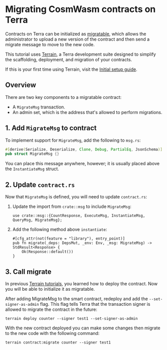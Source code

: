 
# Migrating CosmWasm contracts on Terra

Contracts on Terra can be initialized as [migratable](../../module-specifications/spec-wasm.mdx#migration), which allows the administrator to upload a new version of the contract and then send a migrate message to move to the new code.

This tutorial uses [Terrain](./README.mdx), a Terra development suite designed to simplify the scaffolding, deployment, and migration of your contracts. 

If this is your first time using Terrain, visit the [Initial setup guide](./initial-setup.mdx). 

## Overview

There are two key components to a migratable contract: 

- A `MigrateMsg` transaction. 
- An admin set, which is the address that's allowed to perform migrations. 

## 1. Add `MigrateMsg` to contract

To implement support for `MigrateMsg`, add the following to `msg.rs`: 

   ```rust
   #[derive(Serialize, Deserialize, Clone, Debug, PartialEq, JsonSchema)]
   pub struct MigrateMsg {}
   ```

<Admonition type="tip">

You can place this message anywhere, however; it is usually placed above the `InstantiateMsg` struct.

</Admonition>


## 2. Update `contract.rs`

Now that `MigrateMsg` is defined, you will need to update `contract.rs`:

1. Update the import from `crate::msg` to include `MigrateMsg`:

   ```
   use crate::msg::{CountResponse, ExecuteMsg, InstantiateMsg, QueryMsg, MigrateMsg};
   ```

2. Add the following method above `instantiate`: 

   ```
   #[cfg_attr(not(feature = "library"), entry_point)]
   pub fn migrate(_deps: DepsMut, _env: Env, _msg: MigrateMsg) -> StdResult<Response> {
       Ok(Response::default())
   }
   ```

## 3. Call migrate

In previous [Terrain tutorials](./README.mdx), you learned how to deploy the contract. Now you will be able to initialize it as migratable. 

After adding MigrateMsg to the smart contract, redeploy and add the `--set-signer-as-admin` flag. 
This flag tells Terra that the transaction signer is allowed to migrate the contract in the future:


   ```
   terrain deploy counter --signer test1 --set-signer-as-admin
   ```

With the new contract deployed you can make some changes then migrate to the new code with the following command: 

   ```
   terrain contract:migrate counter --signer test1
   ```
